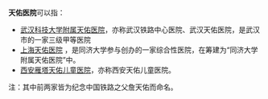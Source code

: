 '''天佑医院'''可以指：

*[[武汉科技大学附属天佑医院|武汉科技大学附属天佑医院]]，亦称武汉铁路中心医院、武汉天佑医院，是武汉市的一家三级甲等医院
*[[上海天佑医院|上海天佑医院]] ，是同济大学参与创办的一家综合性医院，在筹建为“同济大学附属天佑医院”中。
*[[西安雁塔天佑儿童医院|西安雁塔天佑儿童医院]]，亦称西安天佑儿童医院。

注：其中前两家皆为纪念中国铁路之父詹天佑而命名。

{{消歧义|cat=四字消歧義}}